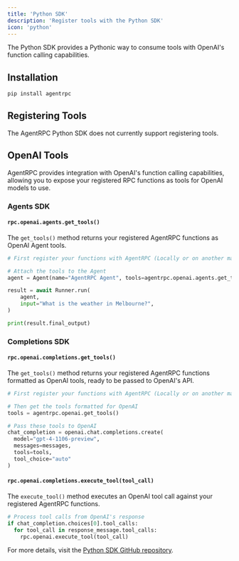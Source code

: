 ```yaml
---
title: 'Python SDK'
description: 'Register tools with the Python SDK'
icon: 'python'
---
```


The Python SDK provides a Pythonic way to consume tools with OpenAI's function calling capabilities.

## Installation

```bash
pip install agentrpc
```

## Registering Tools

<Warning>The AgentRPC Python SDK does not currently support registering tools.</Warning>

## OpenAI Tools

AgentRPC provides integration with OpenAI's function calling capabilities, allowing you to expose your registered RPC functions as tools for OpenAI models to use.

### Agents SDK

#### `rpc.openai.agents.get_tools()`

The `get_tools()` method returns your registered AgentRPC functions as OpenAI Agent tools.

```python
# First register your functions with AgentRPC (Locally or on another machine)

# Attach the tools to the Agent
agent = Agent(name="AgentRPC Agent", tools=agentrpc.openai.agents.get_tools())

result = await Runner.run(
    agent,
    input="What is the weather in Melbourne?",
)

print(result.final_output)

```

### Completions SDK
#### `rpc.openai.completions.get_tools()`

The `get_tools()` method returns your registered AgentRPC functions formatted as OpenAI tools, ready to be passed to OpenAI's API.

```python
# First register your functions with AgentRPC (Locally or on another machine)

# Then get the tools formatted for OpenAI
tools = agentrpc.openai.get_tools()

# Pass these tools to OpenAI
chat_completion = openai.chat.completions.create(
  model="gpt-4-1106-preview",
  messages=messages,
  tools=tools,
  tool_choice="auto"
)
```

#### `rpc.openai.completions.execute_tool(tool_call)`

The `execute_tool()` method executes an OpenAI tool call against your registered AgentRPC functions.

```python
# Process tool calls from OpenAI's response
if chat_completion.choices[0].tool_calls:
  for tool_call in response_message.tool_calls:
    rpc.openai.execute_tool(tool_call)
```

For more details, visit the [Python SDK GitHub repository](https://github.com/agentrpc/agentrpc/tree/main/sdk-python). 